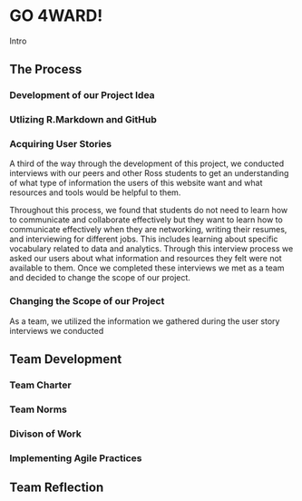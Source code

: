 # GO 4WARD!

Intro 

## The Process 
### Development of our Project Idea 
### Utlizing R.Markdown and GitHub 
### Acquiring User Stories 
 A third of the way through the development of this project, we conducted interviews with our peers and other Ross students to get an understanding of what type of information the users of this website want and what resources and tools would be helpful to them. 
 
Throughout this process, we found that students do not need to learn how to communicate and collaborate effectively but they want to learn how to communicate effectively when they are networking, writing their resumes, and interviewing for different jobs. This includes learning about specific vocabulary related to data and analytics. Through this interview process we asked our users about what information and resources they felt were not available to them. Once we completed these interviews we met as a team and decided to change the scope of our project. 

### Changing the Scope of our Project 
As a team, we utilized the information we gathered during the user story interviews we conducted

## Team Development 
### Team Charter 
### Team Norms 
### Divison of Work 
### Implementing Agile Practices 


## Team Reflection 








